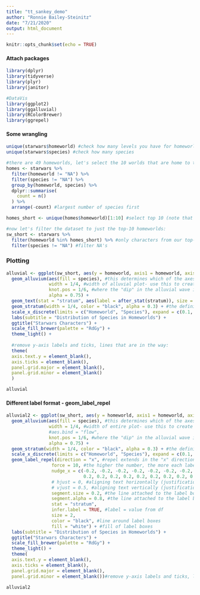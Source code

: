```yaml
---
title: "tt_sankey_demo"
author: "Ronnie Bailey-Steinitz"
date: "7/21/2020"
output: html_document
---
```


```r
knitr::opts_chunk$set(echo = TRUE)
```


#### Attach packages
```r
library(dplyr)
library(tidyverse)
library(plyr)
library(janitor)

#DataVis
library(ggplot2)
library(ggalluvial)
library(RColorBrewer)
library(ggrepel)

```


#### Some wrangling
```r

unique(starwars$homeworld) #check how many levels you have for homeworlds
unique(starwars$species) #check how many species 

#there are 49 homeworlds, let's select the 10 worlds that are home to the most characters
homes <- starwars %>% 
  filter(homeworld != "NA") %>% 
  filter(species != "NA") %>% 
  group_by(homeworld, species) %>% 
  dplyr::summarise(
    count = n()
  ) %>% 
  arrange(-count) #largest number of species first

homes_short <- unique(homes$homeworld)[1:10] #select top 10 (note that if you look at the homeworld column in "homes" object, there are repeat worlds in the top 10; so here we select 10 unique worlds. e.g., Naboo appears twice but we only want it once in the top-10-world list)

#now let's filter the dataset to just the top-10 homeworlds:
sw_short <- starwars %>% 
  filter(homeworld %in% homes_short) %>% #only characters from our top-10 world list
  filter(species != "NA") #filter NA's
```


### Plotting
```r

alluvial <- ggplot(sw_short, aes(y = homeworld, axis1 = homeworld, axis2 = species)) + #you can use more than 2 axes, just define "axis3 = ..."
  geom_alluvium(aes(fill = species), #this determines which of the axes you are focusing
                width = 1/4, #width of alluvial plot- use this to create more "padding" on either side for labels
                knot.pos = 1/6, #where the "dip" in the alluvial wave is (with 1/2 the dip is close the the center of the diagram)
                alpha = 0.75) +
  geom_text(stat = "stratum", aes(label = after_stat(stratum)), size = 3) +
  geom_stratum(width = 1/4, color = "black", alpha = 0.3) + #the defining lines around each stratum chunk
  scale_x_discrete(limits = c("Homeworld", "Species"), expand = c(0.1, 0.1)) + #determine where strata (stacks) is placed on x axis
  labs(subtitle = "Distribution of Species in Homeworlds") +
  ggtitle("Starwars Characters") +
  scale_fill_brewer(palette = "RdGy") +
  theme_light() +
  
  #remove y-axis labels and ticks, lines that are in the way:
  theme(
  axis.text.y = element_blank(),
  axis.ticks = element_blank(),
  panel.grid.major = element_blank(),
  panel.grid.minor = element_blank()
  )

alluvial
```


#### Different label format - geom_label_repel
```r
alluvial2 <- ggplot(sw_short, aes(y = homeworld, axis1 = homeworld, axis2 = species)) + #you can use more than 2 axes, just define "axis3 = ..."
  geom_alluvium(aes(fill = species), #this determines which of the axes you are focusing
                width = 1/4, #width of entire plot- use this to create more "padding" on either side for labels
                #aes.bind = "flow",
                knot.pos = 1/6, #where the "dip" in the alluvial wave is (with 1/2 the dip is close the the center of the diagram)
                alpha = 0.75) +
  geom_stratum(width = 1/4, color = "black", alpha = 0.3) + #the defining lines around each stratum chunk
  scale_x_discrete(limits = c("Homeworld", "Species"), expand = c(0.1, 0.1)) +
  geom_label_repel(direction = "x", #repel extends in the "x" direction; you can also tell it to extend in the "y" direction
                 force = 10, #the higher the number, the more each label box repels other label boxes = less overlap
                 nudge_x = c(-0.2, -0.2, -0.2, -0.2, -0.2, -0.2, -0.2, -0.2, -0.2, -0.2,
                             0.2, 0.2, 0.2, 0.2, 0.2, 0.2, 0.2, 0.2, 0.2),
                 # hjust = 0, #aligning text horizontally (justification)
                 # vjust = 0.5, #aligning text vertically (justification)
                 segment.size = 0.2, #the line attached to the label box
                 segment.alpha = 0.8, #the line attached to the label box
                 stat = "stratum",
                 infer.label = TRUE, #label = value from df
                 size = 2,
                 color = "black", #line around label boxes
                 fill = "white") + #fill of label boxes
  labs(subtitle = "Distribution of Species in Homeworlds") +
  ggtitle("Starwars Characters") +
  scale_fill_brewer(palette = "RdGy") +
  theme_light() +
  theme(
  axis.text.y = element_blank(),
  axis.ticks = element_blank(),
  panel.grid.major = element_blank(),
  panel.grid.minor = element_blank())#remove y-axis labels and ticks, lines that are in the way

alluvial2
```

